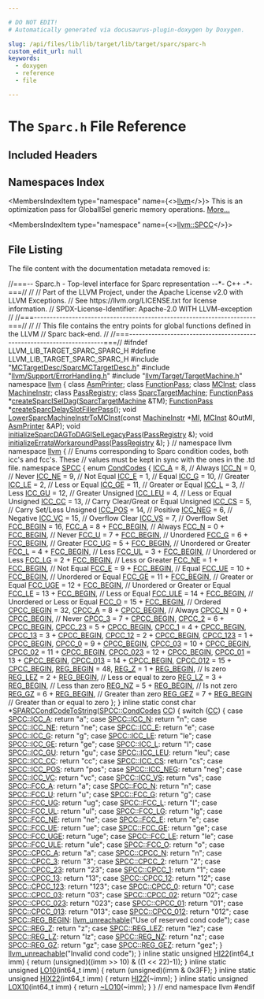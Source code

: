 ```yaml
---

# DO NOT EDIT!
# Automatically generated via docusaurus-plugin-doxygen by Doxygen.

slug: /api/files/lib/lib/target/lib/target/sparc/sparc-h
custom_edit_url: null
keywords:
  - doxygen
  - reference
  - file

---
```





# The `Sparc.h` File Reference

<DoxygenPage pluginConfig={pluginConfig}>



## Included Headers

<IncludesList>
<IncludesListItem
  filePath="MCTargetDesc/SparcMCTargetDesc.h"
  permalink="/docs/api/files/lib/lib/target/lib/target/sparc/lib/target/sparc/mctargetdesc/sparcmctargetdesc-h"
  isLocal="true" />
<IncludesListItem
  filePath="llvm/Support/ErrorHandling.h"
  permalink="/docs/api/files/include/include/llvm/include/llvm/support/errorhandling-h"
  isLocal="true" />
<IncludesListItem
  filePath="llvm/Target/TargetMachine.h"
  permalink="/docs/api/files/include/include/llvm/include/llvm/target/targetmachine-h"
  isLocal="true" />
</IncludesList>

## Namespaces Index

<MembersIndex>

<MembersIndexItem
  type="namespace"
  name={<><a href="/docs/api/namespaces/llvm">llvm</a></>}>
This is an optimization pass for GlobalISel generic memory operations. <a href="/docs/api/namespaces/llvm/#details">More...</a>
</MembersIndexItem>

<MembersIndexItem
  type="namespace"
  name={<><a href="/docs/api/namespaces/llvm/spcc">llvm::SPCC</a></>}>
</MembersIndexItem>

</MembersIndex>


## File Listing

The file content with the documentation metadata removed is:

<ProgramListing>

<Link id="l00001" /><CodeLine lineNumber="1"><Highlight kind="comment">//===-- Sparc.h - Top-level interface for Sparc representation --&#42;- C++ -&#42;-===//</Highlight><Highlight kind="normal"></Highlight></CodeLine>
<Link id="l00002" /><CodeLine lineNumber="2"><Highlight kind="normal"></Highlight><Highlight kind="comment">//</Highlight><Highlight kind="normal"></Highlight></CodeLine>
<Link id="l00003" /><CodeLine lineNumber="3"><Highlight kind="normal"></Highlight><Highlight kind="comment">// Part of the LLVM Project, under the Apache License v2.0 with LLVM Exceptions.</Highlight><Highlight kind="normal"></Highlight></CodeLine>
<Link id="l00004" /><CodeLine lineNumber="4"><Highlight kind="normal"></Highlight><Highlight kind="comment">// See https://llvm.org/LICENSE.txt for license information.</Highlight><Highlight kind="normal"></Highlight></CodeLine>
<Link id="l00005" /><CodeLine lineNumber="5"><Highlight kind="normal"></Highlight><Highlight kind="comment">// SPDX-License-Identifier: Apache-2.0 WITH LLVM-exception</Highlight><Highlight kind="normal"></Highlight></CodeLine>
<Link id="l00006" /><CodeLine lineNumber="6"><Highlight kind="normal"></Highlight><Highlight kind="comment">//</Highlight><Highlight kind="normal"></Highlight></CodeLine>
<Link id="l00007" /><CodeLine lineNumber="7"><Highlight kind="normal"></Highlight><Highlight kind="comment">//===----------------------------------------------------------------------===//</Highlight><Highlight kind="normal"></Highlight></CodeLine>
<Link id="l00008" /><CodeLine lineNumber="8"><Highlight kind="normal"></Highlight><Highlight kind="comment">//</Highlight><Highlight kind="normal"></Highlight></CodeLine>
<Link id="l00009" /><CodeLine lineNumber="9"><Highlight kind="normal"></Highlight><Highlight kind="comment">// This file contains the entry points for global functions defined in the LLVM</Highlight><Highlight kind="normal"></Highlight></CodeLine>
<Link id="l00010" /><CodeLine lineNumber="10"><Highlight kind="normal"></Highlight><Highlight kind="comment">// Sparc back-end.</Highlight><Highlight kind="normal"></Highlight></CodeLine>
<Link id="l00011" /><CodeLine lineNumber="11"><Highlight kind="normal"></Highlight><Highlight kind="comment">//</Highlight><Highlight kind="normal"></Highlight></CodeLine>
<Link id="l00012" /><CodeLine lineNumber="12"><Highlight kind="normal"></Highlight><Highlight kind="comment">//===----------------------------------------------------------------------===//</Highlight><Highlight kind="normal"></Highlight></CodeLine>
<Link id="l00013" /><CodeLine lineNumber="13"><Highlight kind="normal"></Highlight></CodeLine>
<Link id="l00014" /><CodeLine lineNumber="14"><Highlight kind="normal"></Highlight><Highlight kind="preprocessor">#ifndef LLVM&#95;LIB&#95;TARGET&#95;SPARC&#95;SPARC&#95;H</Highlight><Highlight kind="normal"></Highlight></CodeLine>
<Link id="l00015" /><CodeLine lineNumber="15"><Highlight kind="normal"></Highlight><Highlight kind="preprocessor">#define LLVM&#95;LIB&#95;TARGET&#95;SPARC&#95;SPARC&#95;H</Highlight><Highlight kind="normal"></Highlight></CodeLine>
<Link id="l00016" /><CodeLine lineNumber="16"><Highlight kind="normal"></Highlight></CodeLine>
<Link id="l00017" /><CodeLine lineNumber="17"><Highlight kind="normal"></Highlight><Highlight kind="preprocessor">#include &quot;<a href="/docs/api/files/lib/lib/target/lib/target/sparc/lib/target/sparc/mctargetdesc/sparcmctargetdesc-h">MCTargetDesc/SparcMCTargetDesc.h</a>&quot;</Highlight><Highlight kind="normal"></Highlight></CodeLine>
<Link id="l00018" /><CodeLine lineNumber="18"><Highlight kind="normal"></Highlight><Highlight kind="preprocessor">#include &quot;<a href="/docs/api/files/include/include/llvm/include/llvm/support/errorhandling-h">llvm/Support/ErrorHandling.h</a>&quot;</Highlight><Highlight kind="normal"></Highlight></CodeLine>
<Link id="l00019" /><CodeLine lineNumber="19"><Highlight kind="normal"></Highlight><Highlight kind="preprocessor">#include &quot;<a href="/docs/api/files/include/include/llvm/include/llvm/target/targetmachine-h">llvm/Target/TargetMachine.h</a>&quot;</Highlight><Highlight kind="normal"></Highlight></CodeLine>
<Link id="l00020" /><CodeLine lineNumber="20"><Highlight kind="normal"></Highlight></CodeLine>
<Link id="l00021" /><CodeLine lineNumber="21"><Highlight kind="normal"></Highlight><Highlight kind="keyword">namespace </Highlight><Highlight kind="normal"><a href="/docs/api/namespaces/llvm">llvm</a> &#123;</Highlight></CodeLine>
<Link id="l00022" /><CodeLine lineNumber="22"><Highlight kind="normal"></Highlight><Highlight kind="keyword">class </Highlight><Highlight kind="normal"><a href="/docs/api/classes/llvm/asmprinter">AsmPrinter</a>;</Highlight></CodeLine>
<Link id="l00023" /><CodeLine lineNumber="23"><Highlight kind="normal"></Highlight><Highlight kind="keyword">class </Highlight><Highlight kind="normal"><a href="/docs/api/classes/llvm/functionpass">FunctionPass</a>;</Highlight></CodeLine>
<Link id="l00024" /><CodeLine lineNumber="24"><Highlight kind="normal"></Highlight><Highlight kind="keyword">class </Highlight><Highlight kind="normal"><a href="/docs/api/classes/llvm/mcinst">MCInst</a>;</Highlight></CodeLine>
<Link id="l00025" /><CodeLine lineNumber="25"><Highlight kind="normal"></Highlight><Highlight kind="keyword">class </Highlight><Highlight kind="normal"><a href="/docs/api/classes/llvm/machineinstr">MachineInstr</a>;</Highlight></CodeLine>
<Link id="l00026" /><CodeLine lineNumber="26"><Highlight kind="normal"></Highlight><Highlight kind="keyword">class </Highlight><Highlight kind="normal"><a href="/docs/api/classes/llvm/passregistry">PassRegistry</a>;</Highlight></CodeLine>
<Link id="l00027" /><CodeLine lineNumber="27"><Highlight kind="normal"></Highlight><Highlight kind="keyword">class </Highlight><Highlight kind="normal"><a href="/docs/api/classes/llvm/sparctargetmachine">SparcTargetMachine</a>;</Highlight></CodeLine>
<Link id="l00028" /><CodeLine lineNumber="28"><Highlight kind="normal"></Highlight></CodeLine>
<Link id="l00029" /><CodeLine lineNumber="29"><Highlight kind="normal"><a href="/docs/api/classes/llvm/functionpass">FunctionPass</a> &#42;<a href="/docs/api/namespaces/llvm/#aa5307e81182b1d6f30622de0ffb316f4">createSparcISelDag</a>(<a href="/docs/api/classes/llvm/sparctargetmachine">SparcTargetMachine</a> &amp;TM);</Highlight></CodeLine>
<Link id="l00030" /><CodeLine lineNumber="30"><Highlight kind="normal"><a href="/docs/api/classes/llvm/functionpass">FunctionPass</a> &#42;<a href="/docs/api/namespaces/llvm/#aea5b303d5565c7853c3968d5c1b8a455">createSparcDelaySlotFillerPass</a>();</Highlight></CodeLine>
<Link id="l00031" /><CodeLine lineNumber="31"><Highlight kind="normal"></Highlight></CodeLine>
<Link id="l00032" /><CodeLine lineNumber="32"><Highlight kind="normal"></Highlight><Highlight kind="keywordtype">void</Highlight><Highlight kind="normal"> <a href="/docs/api/namespaces/llvm/#aa50085956029a8612301d43b0c2784f1">LowerSparcMachineInstrToMCInst</a>(</Highlight><Highlight kind="keyword">const</Highlight><Highlight kind="normal"> <a href="/docs/api/classes/llvm/machineinstr">MachineInstr</a> &#42;<a href="/docs/api/files/lib/lib/codegen/lib/codegen/globalisel/irtranslator-cpp/#abe44dfdea65b4f7e11e0a608ab708b76">MI</a>, <a href="/docs/api/classes/llvm/mcinst">MCInst</a> &amp;OutMI,</Highlight></CodeLine>
<Link id="l00033" /><CodeLine lineNumber="33"><Highlight kind="normal">                                    <a href="/docs/api/classes/llvm/asmprinter">AsmPrinter</a> &amp;AP);</Highlight></CodeLine>
<Link id="l00034" /><CodeLine lineNumber="34" lineLink="/docs/api/namespaces/llvm/#a6a8a1ed82e0853daaee668523122197f"><Highlight kind="normal"></Highlight><Highlight kind="keywordtype">void</Highlight><Highlight kind="normal"> <a href="/docs/api/namespaces/llvm/#a6a8a1ed82e0853daaee668523122197f">initializeSparcDAGToDAGISelLegacyPass</a>(<a href="/docs/api/classes/llvm/passregistry">PassRegistry</a> &amp;);</Highlight></CodeLine>
<Link id="l00035" /><CodeLine lineNumber="35" lineLink="/docs/api/namespaces/llvm/#a87eb3417d71b848427073d4b11f5d2ed"><Highlight kind="normal"></Highlight><Highlight kind="keywordtype">void</Highlight><Highlight kind="normal"> <a href="/docs/api/namespaces/llvm/#a87eb3417d71b848427073d4b11f5d2ed">initializeErrataWorkaroundPass</a>(<a href="/docs/api/classes/llvm/passregistry">PassRegistry</a> &amp;);</Highlight></CodeLine>
<Link id="l00036" /><CodeLine lineNumber="36"><Highlight kind="normal">&#125; </Highlight><Highlight kind="comment">// namespace llvm</Highlight><Highlight kind="normal"></Highlight></CodeLine>
<Link id="l00037" /><CodeLine lineNumber="37"><Highlight kind="normal"></Highlight></CodeLine>
<Link id="l00038" /><CodeLine lineNumber="38"><Highlight kind="normal"></Highlight><Highlight kind="keyword">namespace </Highlight><Highlight kind="normal"><a href="/docs/api/namespaces/llvm">llvm</a> &#123;</Highlight></CodeLine>
<Link id="l00039" /><CodeLine lineNumber="39"><Highlight kind="normal">  </Highlight><Highlight kind="comment">// Enums corresponding to Sparc condition codes, both icc&#39;s and fcc&#39;s.  These</Highlight><Highlight kind="normal"></Highlight></CodeLine>
<Link id="l00040" /><CodeLine lineNumber="40"><Highlight kind="normal">  </Highlight><Highlight kind="comment">// values must be kept in sync with the ones in the .td file.</Highlight><Highlight kind="normal"></Highlight></CodeLine>
<Link id="l00041" /><CodeLine lineNumber="41" lineLink="/docs/api/namespaces/llvm/spcc"><Highlight kind="normal">  </Highlight><Highlight kind="keyword">namespace </Highlight><Highlight kind="normal"><a href="/docs/api/namespaces/llvm/spcc">SPCC</a> &#123;</Highlight></CodeLine>
<Link id="l00042" /><CodeLine lineNumber="42" lineLink="/docs/api/namespaces/llvm/spcc/#ab817ca090b73e64dc6c2a7dd705edda9"><Highlight kind="normal">  </Highlight><Highlight kind="keyword">enum</Highlight><Highlight kind="normal"> <a href="/docs/api/namespaces/llvm/spcc/#ab817ca090b73e64dc6c2a7dd705edda9">CondCodes</a> &#123;</Highlight></CodeLine>
<Link id="l00043" /><CodeLine lineNumber="43" lineLink="/docs/api/namespaces/llvm/spcc/#ab817ca090b73e64dc6c2a7dd705edda9ac6bf2d66149e547cd449757df4f610de"><Highlight kind="normal">    <a href="/docs/api/namespaces/llvm/spcc/#ab817ca090b73e64dc6c2a7dd705edda9ac6bf2d66149e547cd449757df4f610de">ICC&#95;A</a> = 8,    </Highlight><Highlight kind="comment">// Always</Highlight><Highlight kind="normal"></Highlight></CodeLine>
<Link id="l00044" /><CodeLine lineNumber="44" lineLink="/docs/api/namespaces/llvm/spcc/#ab817ca090b73e64dc6c2a7dd705edda9a22b9903f646ef973374e5d773a097546"><Highlight kind="normal">    <a href="/docs/api/namespaces/llvm/spcc/#ab817ca090b73e64dc6c2a7dd705edda9a22b9903f646ef973374e5d773a097546">ICC&#95;N</a> = 0,    </Highlight><Highlight kind="comment">// Never</Highlight><Highlight kind="normal"></Highlight></CodeLine>
<Link id="l00045" /><CodeLine lineNumber="45" lineLink="/docs/api/namespaces/llvm/spcc/#ab817ca090b73e64dc6c2a7dd705edda9ab9a7855b45288146df6d3ab3e321c43b"><Highlight kind="normal">    <a href="/docs/api/namespaces/llvm/spcc/#ab817ca090b73e64dc6c2a7dd705edda9ab9a7855b45288146df6d3ab3e321c43b">ICC&#95;NE</a> = 9,   </Highlight><Highlight kind="comment">// Not Equal</Highlight><Highlight kind="normal"></Highlight></CodeLine>
<Link id="l00046" /><CodeLine lineNumber="46" lineLink="/docs/api/namespaces/llvm/spcc/#ab817ca090b73e64dc6c2a7dd705edda9ac1dc27bfc24df99cd29246ec54419659"><Highlight kind="normal">    <a href="/docs/api/namespaces/llvm/spcc/#ab817ca090b73e64dc6c2a7dd705edda9ac1dc27bfc24df99cd29246ec54419659">ICC&#95;E</a> = 1,    </Highlight><Highlight kind="comment">// Equal</Highlight><Highlight kind="normal"></Highlight></CodeLine>
<Link id="l00047" /><CodeLine lineNumber="47" lineLink="/docs/api/namespaces/llvm/spcc/#ab817ca090b73e64dc6c2a7dd705edda9a2e9b359e236c3f89d1cd1646419a0438"><Highlight kind="normal">    <a href="/docs/api/namespaces/llvm/spcc/#ab817ca090b73e64dc6c2a7dd705edda9a2e9b359e236c3f89d1cd1646419a0438">ICC&#95;G</a> = 10,   </Highlight><Highlight kind="comment">// Greater</Highlight><Highlight kind="normal"></Highlight></CodeLine>
<Link id="l00048" /><CodeLine lineNumber="48" lineLink="/docs/api/namespaces/llvm/spcc/#ab817ca090b73e64dc6c2a7dd705edda9a639506be5285099011780c4a03c9b371"><Highlight kind="normal">    <a href="/docs/api/namespaces/llvm/spcc/#ab817ca090b73e64dc6c2a7dd705edda9a639506be5285099011780c4a03c9b371">ICC&#95;LE</a> = 2,   </Highlight><Highlight kind="comment">// Less or Equal</Highlight><Highlight kind="normal"></Highlight></CodeLine>
<Link id="l00049" /><CodeLine lineNumber="49" lineLink="/docs/api/namespaces/llvm/spcc/#ab817ca090b73e64dc6c2a7dd705edda9a7b7a8837c5c902680ac8aec565079596"><Highlight kind="normal">    <a href="/docs/api/namespaces/llvm/spcc/#ab817ca090b73e64dc6c2a7dd705edda9a7b7a8837c5c902680ac8aec565079596">ICC&#95;GE</a> = 11,  </Highlight><Highlight kind="comment">// Greater or Equal</Highlight><Highlight kind="normal"></Highlight></CodeLine>
<Link id="l00050" /><CodeLine lineNumber="50" lineLink="/docs/api/namespaces/llvm/spcc/#ab817ca090b73e64dc6c2a7dd705edda9a3f6ef8aede46014a36966dc084d81087"><Highlight kind="normal">    <a href="/docs/api/namespaces/llvm/spcc/#ab817ca090b73e64dc6c2a7dd705edda9a3f6ef8aede46014a36966dc084d81087">ICC&#95;L</a> = 3,    </Highlight><Highlight kind="comment">// Less</Highlight><Highlight kind="normal"></Highlight></CodeLine>
<Link id="l00051" /><CodeLine lineNumber="51" lineLink="/docs/api/namespaces/llvm/spcc/#ab817ca090b73e64dc6c2a7dd705edda9aad6b4c4abc1731149339bdcac755ee87"><Highlight kind="normal">    <a href="/docs/api/namespaces/llvm/spcc/#ab817ca090b73e64dc6c2a7dd705edda9aad6b4c4abc1731149339bdcac755ee87">ICC&#95;GU</a> = 12,  </Highlight><Highlight kind="comment">// Greater Unsigned</Highlight><Highlight kind="normal"></Highlight></CodeLine>
<Link id="l00052" /><CodeLine lineNumber="52" lineLink="/docs/api/namespaces/llvm/spcc/#ab817ca090b73e64dc6c2a7dd705edda9a58fd730a813b831ee05050e63d30405c"><Highlight kind="normal">    <a href="/docs/api/namespaces/llvm/spcc/#ab817ca090b73e64dc6c2a7dd705edda9a58fd730a813b831ee05050e63d30405c">ICC&#95;LEU</a> = 4,  </Highlight><Highlight kind="comment">// Less or Equal Unsigned</Highlight><Highlight kind="normal"></Highlight></CodeLine>
<Link id="l00053" /><CodeLine lineNumber="53" lineLink="/docs/api/namespaces/llvm/spcc/#ab817ca090b73e64dc6c2a7dd705edda9add11869e4071f1b4587c8f1a7f1f6191"><Highlight kind="normal">    <a href="/docs/api/namespaces/llvm/spcc/#ab817ca090b73e64dc6c2a7dd705edda9add11869e4071f1b4587c8f1a7f1f6191">ICC&#95;CC</a> = 13,  </Highlight><Highlight kind="comment">// Carry Clear/Great or Equal Unsigned</Highlight><Highlight kind="normal"></Highlight></CodeLine>
<Link id="l00054" /><CodeLine lineNumber="54" lineLink="/docs/api/namespaces/llvm/spcc/#ab817ca090b73e64dc6c2a7dd705edda9a52da0658a7ccad50715ed99701281c5f"><Highlight kind="normal">    <a href="/docs/api/namespaces/llvm/spcc/#ab817ca090b73e64dc6c2a7dd705edda9a52da0658a7ccad50715ed99701281c5f">ICC&#95;CS</a> = 5,   </Highlight><Highlight kind="comment">// Carry Set/Less Unsigned</Highlight><Highlight kind="normal"></Highlight></CodeLine>
<Link id="l00055" /><CodeLine lineNumber="55" lineLink="/docs/api/namespaces/llvm/spcc/#ab817ca090b73e64dc6c2a7dd705edda9a1c26d5c90286fc0f30cb668a7a644ebc"><Highlight kind="normal">    <a href="/docs/api/namespaces/llvm/spcc/#ab817ca090b73e64dc6c2a7dd705edda9a1c26d5c90286fc0f30cb668a7a644ebc">ICC&#95;POS</a> = 14, </Highlight><Highlight kind="comment">// Positive</Highlight><Highlight kind="normal"></Highlight></CodeLine>
<Link id="l00056" /><CodeLine lineNumber="56" lineLink="/docs/api/namespaces/llvm/spcc/#ab817ca090b73e64dc6c2a7dd705edda9afcf61d074d6039adac588209f5d9d6ad"><Highlight kind="normal">    <a href="/docs/api/namespaces/llvm/spcc/#ab817ca090b73e64dc6c2a7dd705edda9afcf61d074d6039adac588209f5d9d6ad">ICC&#95;NEG</a> = 6,  </Highlight><Highlight kind="comment">// Negative</Highlight><Highlight kind="normal"></Highlight></CodeLine>
<Link id="l00057" /><CodeLine lineNumber="57" lineLink="/docs/api/namespaces/llvm/spcc/#ab817ca090b73e64dc6c2a7dd705edda9adc2b09c7d0c6869a1f05262717986737"><Highlight kind="normal">    <a href="/docs/api/namespaces/llvm/spcc/#ab817ca090b73e64dc6c2a7dd705edda9adc2b09c7d0c6869a1f05262717986737">ICC&#95;VC</a> = 15,  </Highlight><Highlight kind="comment">// Overflow Clear</Highlight><Highlight kind="normal"></Highlight></CodeLine>
<Link id="l00058" /><CodeLine lineNumber="58" lineLink="/docs/api/namespaces/llvm/spcc/#ab817ca090b73e64dc6c2a7dd705edda9a5553287ec99a6227069fca2f37a5b34b"><Highlight kind="normal">    <a href="/docs/api/namespaces/llvm/spcc/#ab817ca090b73e64dc6c2a7dd705edda9a5553287ec99a6227069fca2f37a5b34b">ICC&#95;VS</a> = 7,   </Highlight><Highlight kind="comment">// Overflow Set</Highlight><Highlight kind="normal"></Highlight></CodeLine>
<Link id="l00059" /><CodeLine lineNumber="59"><Highlight kind="normal"></Highlight></CodeLine>
<Link id="l00060" /><CodeLine lineNumber="60" lineLink="/docs/api/namespaces/llvm/spcc/#ab817ca090b73e64dc6c2a7dd705edda9a37d222172024c65d34c63b4b8cb8616a"><Highlight kind="normal">    <a href="/docs/api/namespaces/llvm/spcc/#ab817ca090b73e64dc6c2a7dd705edda9a37d222172024c65d34c63b4b8cb8616a">FCC&#95;BEGIN</a> = 16,</Highlight></CodeLine>
<Link id="l00061" /><CodeLine lineNumber="61" lineLink="/docs/api/namespaces/llvm/spcc/#ab817ca090b73e64dc6c2a7dd705edda9a76a3c4ea83b85ce279ada63a0fe326ed"><Highlight kind="normal">    <a href="/docs/api/namespaces/llvm/spcc/#ab817ca090b73e64dc6c2a7dd705edda9a76a3c4ea83b85ce279ada63a0fe326ed">FCC&#95;A</a> = 8 + <a href="/docs/api/namespaces/llvm/spcc/#ab817ca090b73e64dc6c2a7dd705edda9a37d222172024c65d34c63b4b8cb8616a">FCC&#95;BEGIN</a>,    </Highlight><Highlight kind="comment">// Always</Highlight><Highlight kind="normal"></Highlight></CodeLine>
<Link id="l00062" /><CodeLine lineNumber="62" lineLink="/docs/api/namespaces/llvm/spcc/#ab817ca090b73e64dc6c2a7dd705edda9afbc1ae5578e45f8001bbab0162a6fb19"><Highlight kind="normal">    <a href="/docs/api/namespaces/llvm/spcc/#ab817ca090b73e64dc6c2a7dd705edda9afbc1ae5578e45f8001bbab0162a6fb19">FCC&#95;N</a> = 0 + <a href="/docs/api/namespaces/llvm/spcc/#ab817ca090b73e64dc6c2a7dd705edda9a37d222172024c65d34c63b4b8cb8616a">FCC&#95;BEGIN</a>,    </Highlight><Highlight kind="comment">// Never</Highlight><Highlight kind="normal"></Highlight></CodeLine>
<Link id="l00063" /><CodeLine lineNumber="63" lineLink="/docs/api/namespaces/llvm/spcc/#ab817ca090b73e64dc6c2a7dd705edda9a6820b0c58a07365f1341ca30d64bd218"><Highlight kind="normal">    <a href="/docs/api/namespaces/llvm/spcc/#ab817ca090b73e64dc6c2a7dd705edda9a6820b0c58a07365f1341ca30d64bd218">FCC&#95;U</a> = 7 + <a href="/docs/api/namespaces/llvm/spcc/#ab817ca090b73e64dc6c2a7dd705edda9a37d222172024c65d34c63b4b8cb8616a">FCC&#95;BEGIN</a>,    </Highlight><Highlight kind="comment">// Unordered</Highlight><Highlight kind="normal"></Highlight></CodeLine>
<Link id="l00064" /><CodeLine lineNumber="64" lineLink="/docs/api/namespaces/llvm/spcc/#ab817ca090b73e64dc6c2a7dd705edda9aed8356273fdf3a0487c872cb3d085542"><Highlight kind="normal">    <a href="/docs/api/namespaces/llvm/spcc/#ab817ca090b73e64dc6c2a7dd705edda9aed8356273fdf3a0487c872cb3d085542">FCC&#95;G</a> = 6 + <a href="/docs/api/namespaces/llvm/spcc/#ab817ca090b73e64dc6c2a7dd705edda9a37d222172024c65d34c63b4b8cb8616a">FCC&#95;BEGIN</a>,    </Highlight><Highlight kind="comment">// Greater</Highlight><Highlight kind="normal"></Highlight></CodeLine>
<Link id="l00065" /><CodeLine lineNumber="65" lineLink="/docs/api/namespaces/llvm/spcc/#ab817ca090b73e64dc6c2a7dd705edda9a2106f4522bd06f6daad2a8e8769a6270"><Highlight kind="normal">    <a href="/docs/api/namespaces/llvm/spcc/#ab817ca090b73e64dc6c2a7dd705edda9a2106f4522bd06f6daad2a8e8769a6270">FCC&#95;UG</a> = 5 + <a href="/docs/api/namespaces/llvm/spcc/#ab817ca090b73e64dc6c2a7dd705edda9a37d222172024c65d34c63b4b8cb8616a">FCC&#95;BEGIN</a>,   </Highlight><Highlight kind="comment">// Unordered or Greater</Highlight><Highlight kind="normal"></Highlight></CodeLine>
<Link id="l00066" /><CodeLine lineNumber="66" lineLink="/docs/api/namespaces/llvm/spcc/#ab817ca090b73e64dc6c2a7dd705edda9a965bae47c4fccd3973ecbf040869ff7f"><Highlight kind="normal">    <a href="/docs/api/namespaces/llvm/spcc/#ab817ca090b73e64dc6c2a7dd705edda9a965bae47c4fccd3973ecbf040869ff7f">FCC&#95;L</a> = 4 + <a href="/docs/api/namespaces/llvm/spcc/#ab817ca090b73e64dc6c2a7dd705edda9a37d222172024c65d34c63b4b8cb8616a">FCC&#95;BEGIN</a>,    </Highlight><Highlight kind="comment">// Less</Highlight><Highlight kind="normal"></Highlight></CodeLine>
<Link id="l00067" /><CodeLine lineNumber="67" lineLink="/docs/api/namespaces/llvm/spcc/#ab817ca090b73e64dc6c2a7dd705edda9afbb30e35da42c9cac83731fe3709387b"><Highlight kind="normal">    <a href="/docs/api/namespaces/llvm/spcc/#ab817ca090b73e64dc6c2a7dd705edda9afbb30e35da42c9cac83731fe3709387b">FCC&#95;UL</a> = 3 + <a href="/docs/api/namespaces/llvm/spcc/#ab817ca090b73e64dc6c2a7dd705edda9a37d222172024c65d34c63b4b8cb8616a">FCC&#95;BEGIN</a>,   </Highlight><Highlight kind="comment">// Unordered or Less</Highlight><Highlight kind="normal"></Highlight></CodeLine>
<Link id="l00068" /><CodeLine lineNumber="68" lineLink="/docs/api/namespaces/llvm/spcc/#ab817ca090b73e64dc6c2a7dd705edda9a53356323fdd97606927cec5c20cd6215"><Highlight kind="normal">    <a href="/docs/api/namespaces/llvm/spcc/#ab817ca090b73e64dc6c2a7dd705edda9a53356323fdd97606927cec5c20cd6215">FCC&#95;LG</a> = 2 + <a href="/docs/api/namespaces/llvm/spcc/#ab817ca090b73e64dc6c2a7dd705edda9a37d222172024c65d34c63b4b8cb8616a">FCC&#95;BEGIN</a>,   </Highlight><Highlight kind="comment">// Less or Greater</Highlight><Highlight kind="normal"></Highlight></CodeLine>
<Link id="l00069" /><CodeLine lineNumber="69" lineLink="/docs/api/namespaces/llvm/spcc/#ab817ca090b73e64dc6c2a7dd705edda9a488d679dc60c1f44701c9f0af8aa5d2c"><Highlight kind="normal">    <a href="/docs/api/namespaces/llvm/spcc/#ab817ca090b73e64dc6c2a7dd705edda9a488d679dc60c1f44701c9f0af8aa5d2c">FCC&#95;NE</a> = 1 + <a href="/docs/api/namespaces/llvm/spcc/#ab817ca090b73e64dc6c2a7dd705edda9a37d222172024c65d34c63b4b8cb8616a">FCC&#95;BEGIN</a>,   </Highlight><Highlight kind="comment">// Not Equal</Highlight><Highlight kind="normal"></Highlight></CodeLine>
<Link id="l00070" /><CodeLine lineNumber="70" lineLink="/docs/api/namespaces/llvm/spcc/#ab817ca090b73e64dc6c2a7dd705edda9a80f16f53e18c59ae3681b303cda7a308"><Highlight kind="normal">    <a href="/docs/api/namespaces/llvm/spcc/#ab817ca090b73e64dc6c2a7dd705edda9a80f16f53e18c59ae3681b303cda7a308">FCC&#95;E</a> = 9 + <a href="/docs/api/namespaces/llvm/spcc/#ab817ca090b73e64dc6c2a7dd705edda9a37d222172024c65d34c63b4b8cb8616a">FCC&#95;BEGIN</a>,    </Highlight><Highlight kind="comment">// Equal</Highlight><Highlight kind="normal"></Highlight></CodeLine>
<Link id="l00071" /><CodeLine lineNumber="71" lineLink="/docs/api/namespaces/llvm/spcc/#ab817ca090b73e64dc6c2a7dd705edda9abaea969a35799493146fdd78c36dfa4c"><Highlight kind="normal">    <a href="/docs/api/namespaces/llvm/spcc/#ab817ca090b73e64dc6c2a7dd705edda9abaea969a35799493146fdd78c36dfa4c">FCC&#95;UE</a> = 10 + <a href="/docs/api/namespaces/llvm/spcc/#ab817ca090b73e64dc6c2a7dd705edda9a37d222172024c65d34c63b4b8cb8616a">FCC&#95;BEGIN</a>,  </Highlight><Highlight kind="comment">// Unordered or Equal</Highlight><Highlight kind="normal"></Highlight></CodeLine>
<Link id="l00072" /><CodeLine lineNumber="72" lineLink="/docs/api/namespaces/llvm/spcc/#ab817ca090b73e64dc6c2a7dd705edda9ac202b4c5d9c55d73489b315c7e393836"><Highlight kind="normal">    <a href="/docs/api/namespaces/llvm/spcc/#ab817ca090b73e64dc6c2a7dd705edda9ac202b4c5d9c55d73489b315c7e393836">FCC&#95;GE</a> = 11 + <a href="/docs/api/namespaces/llvm/spcc/#ab817ca090b73e64dc6c2a7dd705edda9a37d222172024c65d34c63b4b8cb8616a">FCC&#95;BEGIN</a>,  </Highlight><Highlight kind="comment">// Greater or Equal</Highlight><Highlight kind="normal"></Highlight></CodeLine>
<Link id="l00073" /><CodeLine lineNumber="73" lineLink="/docs/api/namespaces/llvm/spcc/#ab817ca090b73e64dc6c2a7dd705edda9ad38b12aa07c4354222b6b9422bbb90d6"><Highlight kind="normal">    <a href="/docs/api/namespaces/llvm/spcc/#ab817ca090b73e64dc6c2a7dd705edda9ad38b12aa07c4354222b6b9422bbb90d6">FCC&#95;UGE</a> = 12 + <a href="/docs/api/namespaces/llvm/spcc/#ab817ca090b73e64dc6c2a7dd705edda9a37d222172024c65d34c63b4b8cb8616a">FCC&#95;BEGIN</a>, </Highlight><Highlight kind="comment">// Unordered or Greater or Equal</Highlight><Highlight kind="normal"></Highlight></CodeLine>
<Link id="l00074" /><CodeLine lineNumber="74" lineLink="/docs/api/namespaces/llvm/spcc/#ab817ca090b73e64dc6c2a7dd705edda9a607f8b24c191bb766a34c2eb1bfb63c4"><Highlight kind="normal">    <a href="/docs/api/namespaces/llvm/spcc/#ab817ca090b73e64dc6c2a7dd705edda9a607f8b24c191bb766a34c2eb1bfb63c4">FCC&#95;LE</a> = 13 + <a href="/docs/api/namespaces/llvm/spcc/#ab817ca090b73e64dc6c2a7dd705edda9a37d222172024c65d34c63b4b8cb8616a">FCC&#95;BEGIN</a>,  </Highlight><Highlight kind="comment">// Less or Equal</Highlight><Highlight kind="normal"></Highlight></CodeLine>
<Link id="l00075" /><CodeLine lineNumber="75" lineLink="/docs/api/namespaces/llvm/spcc/#ab817ca090b73e64dc6c2a7dd705edda9a0823c4f36acc84808ba44f1f92fe58f2"><Highlight kind="normal">    <a href="/docs/api/namespaces/llvm/spcc/#ab817ca090b73e64dc6c2a7dd705edda9a0823c4f36acc84808ba44f1f92fe58f2">FCC&#95;ULE</a> = 14 + <a href="/docs/api/namespaces/llvm/spcc/#ab817ca090b73e64dc6c2a7dd705edda9a37d222172024c65d34c63b4b8cb8616a">FCC&#95;BEGIN</a>, </Highlight><Highlight kind="comment">// Unordered or Less or Equal</Highlight><Highlight kind="normal"></Highlight></CodeLine>
<Link id="l00076" /><CodeLine lineNumber="76" lineLink="/docs/api/namespaces/llvm/spcc/#ab817ca090b73e64dc6c2a7dd705edda9ab6d11f42acc70a53b6bf5d36feb0f6e8"><Highlight kind="normal">    <a href="/docs/api/namespaces/llvm/spcc/#ab817ca090b73e64dc6c2a7dd705edda9ab6d11f42acc70a53b6bf5d36feb0f6e8">FCC&#95;O</a> = 15 + <a href="/docs/api/namespaces/llvm/spcc/#ab817ca090b73e64dc6c2a7dd705edda9a37d222172024c65d34c63b4b8cb8616a">FCC&#95;BEGIN</a>,   </Highlight><Highlight kind="comment">// Ordered</Highlight><Highlight kind="normal"></Highlight></CodeLine>
<Link id="l00077" /><CodeLine lineNumber="77"><Highlight kind="normal"></Highlight></CodeLine>
<Link id="l00078" /><CodeLine lineNumber="78" lineLink="/docs/api/namespaces/llvm/spcc/#ab817ca090b73e64dc6c2a7dd705edda9a5b46431330a66e55bcff6ffecdb8e900"><Highlight kind="normal">    <a href="/docs/api/namespaces/llvm/spcc/#ab817ca090b73e64dc6c2a7dd705edda9a5b46431330a66e55bcff6ffecdb8e900">CPCC&#95;BEGIN</a> = 32,</Highlight></CodeLine>
<Link id="l00079" /><CodeLine lineNumber="79" lineLink="/docs/api/namespaces/llvm/spcc/#ab817ca090b73e64dc6c2a7dd705edda9a5b7c965f084c605f82332728ea6fd695"><Highlight kind="normal">    <a href="/docs/api/namespaces/llvm/spcc/#ab817ca090b73e64dc6c2a7dd705edda9a5b7c965f084c605f82332728ea6fd695">CPCC&#95;A</a> = 8 + <a href="/docs/api/namespaces/llvm/spcc/#ab817ca090b73e64dc6c2a7dd705edda9a5b46431330a66e55bcff6ffecdb8e900">CPCC&#95;BEGIN</a>, </Highlight><Highlight kind="comment">// Always</Highlight><Highlight kind="normal"></Highlight></CodeLine>
<Link id="l00080" /><CodeLine lineNumber="80" lineLink="/docs/api/namespaces/llvm/spcc/#ab817ca090b73e64dc6c2a7dd705edda9aed2a50a37010f4423ac39e3c9d70e0e9"><Highlight kind="normal">    <a href="/docs/api/namespaces/llvm/spcc/#ab817ca090b73e64dc6c2a7dd705edda9aed2a50a37010f4423ac39e3c9d70e0e9">CPCC&#95;N</a> = 0 + <a href="/docs/api/namespaces/llvm/spcc/#ab817ca090b73e64dc6c2a7dd705edda9a5b46431330a66e55bcff6ffecdb8e900">CPCC&#95;BEGIN</a>, </Highlight><Highlight kind="comment">// Never</Highlight><Highlight kind="normal"></Highlight></CodeLine>
<Link id="l00081" /><CodeLine lineNumber="81" lineLink="/docs/api/namespaces/llvm/spcc/#ab817ca090b73e64dc6c2a7dd705edda9ace7f6169293b587e4b19bfbddd78afe1"><Highlight kind="normal">    <a href="/docs/api/namespaces/llvm/spcc/#ab817ca090b73e64dc6c2a7dd705edda9ace7f6169293b587e4b19bfbddd78afe1">CPCC&#95;3</a> = 7 + <a href="/docs/api/namespaces/llvm/spcc/#ab817ca090b73e64dc6c2a7dd705edda9a5b46431330a66e55bcff6ffecdb8e900">CPCC&#95;BEGIN</a>,</Highlight></CodeLine>
<Link id="l00082" /><CodeLine lineNumber="82" lineLink="/docs/api/namespaces/llvm/spcc/#ab817ca090b73e64dc6c2a7dd705edda9a6c94e6e6f8a02c568f4e366929e71610"><Highlight kind="normal">    <a href="/docs/api/namespaces/llvm/spcc/#ab817ca090b73e64dc6c2a7dd705edda9a6c94e6e6f8a02c568f4e366929e71610">CPCC&#95;2</a> = 6 + <a href="/docs/api/namespaces/llvm/spcc/#ab817ca090b73e64dc6c2a7dd705edda9a5b46431330a66e55bcff6ffecdb8e900">CPCC&#95;BEGIN</a>,</Highlight></CodeLine>
<Link id="l00083" /><CodeLine lineNumber="83" lineLink="/docs/api/namespaces/llvm/spcc/#ab817ca090b73e64dc6c2a7dd705edda9a34865013450a9f70333f80e8026ff0c5"><Highlight kind="normal">    <a href="/docs/api/namespaces/llvm/spcc/#ab817ca090b73e64dc6c2a7dd705edda9a34865013450a9f70333f80e8026ff0c5">CPCC&#95;23</a> = 5 + <a href="/docs/api/namespaces/llvm/spcc/#ab817ca090b73e64dc6c2a7dd705edda9a5b46431330a66e55bcff6ffecdb8e900">CPCC&#95;BEGIN</a>,</Highlight></CodeLine>
<Link id="l00084" /><CodeLine lineNumber="84" lineLink="/docs/api/namespaces/llvm/spcc/#ab817ca090b73e64dc6c2a7dd705edda9a5775a8b0a45b23552f61cc8230aa2a94"><Highlight kind="normal">    <a href="/docs/api/namespaces/llvm/spcc/#ab817ca090b73e64dc6c2a7dd705edda9a5775a8b0a45b23552f61cc8230aa2a94">CPCC&#95;1</a> = 4 + <a href="/docs/api/namespaces/llvm/spcc/#ab817ca090b73e64dc6c2a7dd705edda9a5b46431330a66e55bcff6ffecdb8e900">CPCC&#95;BEGIN</a>,</Highlight></CodeLine>
<Link id="l00085" /><CodeLine lineNumber="85" lineLink="/docs/api/namespaces/llvm/spcc/#ab817ca090b73e64dc6c2a7dd705edda9a78723f1fc56f0d30c56896fd36c67608"><Highlight kind="normal">    <a href="/docs/api/namespaces/llvm/spcc/#ab817ca090b73e64dc6c2a7dd705edda9a78723f1fc56f0d30c56896fd36c67608">CPCC&#95;13</a> = 3 + <a href="/docs/api/namespaces/llvm/spcc/#ab817ca090b73e64dc6c2a7dd705edda9a5b46431330a66e55bcff6ffecdb8e900">CPCC&#95;BEGIN</a>,</Highlight></CodeLine>
<Link id="l00086" /><CodeLine lineNumber="86" lineLink="/docs/api/namespaces/llvm/spcc/#ab817ca090b73e64dc6c2a7dd705edda9a4998088f96b6dd907e3978f310514eec"><Highlight kind="normal">    <a href="/docs/api/namespaces/llvm/spcc/#ab817ca090b73e64dc6c2a7dd705edda9a4998088f96b6dd907e3978f310514eec">CPCC&#95;12</a> = 2 + <a href="/docs/api/namespaces/llvm/spcc/#ab817ca090b73e64dc6c2a7dd705edda9a5b46431330a66e55bcff6ffecdb8e900">CPCC&#95;BEGIN</a>,</Highlight></CodeLine>
<Link id="l00087" /><CodeLine lineNumber="87" lineLink="/docs/api/namespaces/llvm/spcc/#ab817ca090b73e64dc6c2a7dd705edda9a2e4791706cc46a23012847a51144b29f"><Highlight kind="normal">    <a href="/docs/api/namespaces/llvm/spcc/#ab817ca090b73e64dc6c2a7dd705edda9a2e4791706cc46a23012847a51144b29f">CPCC&#95;123</a> = 1 + <a href="/docs/api/namespaces/llvm/spcc/#ab817ca090b73e64dc6c2a7dd705edda9a5b46431330a66e55bcff6ffecdb8e900">CPCC&#95;BEGIN</a>,</Highlight></CodeLine>
<Link id="l00088" /><CodeLine lineNumber="88" lineLink="/docs/api/namespaces/llvm/spcc/#ab817ca090b73e64dc6c2a7dd705edda9a5e790cf356e7b5e064dd6ed341777ca1"><Highlight kind="normal">    <a href="/docs/api/namespaces/llvm/spcc/#ab817ca090b73e64dc6c2a7dd705edda9a5e790cf356e7b5e064dd6ed341777ca1">CPCC&#95;0</a> = 9 + <a href="/docs/api/namespaces/llvm/spcc/#ab817ca090b73e64dc6c2a7dd705edda9a5b46431330a66e55bcff6ffecdb8e900">CPCC&#95;BEGIN</a>,</Highlight></CodeLine>
<Link id="l00089" /><CodeLine lineNumber="89" lineLink="/docs/api/namespaces/llvm/spcc/#ab817ca090b73e64dc6c2a7dd705edda9a03f335ab66f5ad6aff578dcc03db5a7e"><Highlight kind="normal">    <a href="/docs/api/namespaces/llvm/spcc/#ab817ca090b73e64dc6c2a7dd705edda9a03f335ab66f5ad6aff578dcc03db5a7e">CPCC&#95;03</a> = 10 + <a href="/docs/api/namespaces/llvm/spcc/#ab817ca090b73e64dc6c2a7dd705edda9a5b46431330a66e55bcff6ffecdb8e900">CPCC&#95;BEGIN</a>,</Highlight></CodeLine>
<Link id="l00090" /><CodeLine lineNumber="90" lineLink="/docs/api/namespaces/llvm/spcc/#ab817ca090b73e64dc6c2a7dd705edda9a86499919519df7b1c225f553d0ad8be7"><Highlight kind="normal">    <a href="/docs/api/namespaces/llvm/spcc/#ab817ca090b73e64dc6c2a7dd705edda9a86499919519df7b1c225f553d0ad8be7">CPCC&#95;02</a> = 11 + <a href="/docs/api/namespaces/llvm/spcc/#ab817ca090b73e64dc6c2a7dd705edda9a5b46431330a66e55bcff6ffecdb8e900">CPCC&#95;BEGIN</a>,</Highlight></CodeLine>
<Link id="l00091" /><CodeLine lineNumber="91" lineLink="/docs/api/namespaces/llvm/spcc/#ab817ca090b73e64dc6c2a7dd705edda9a786c9a95f3a7dfb962b7d9dab20bade3"><Highlight kind="normal">    <a href="/docs/api/namespaces/llvm/spcc/#ab817ca090b73e64dc6c2a7dd705edda9a786c9a95f3a7dfb962b7d9dab20bade3">CPCC&#95;023</a> = 12 + <a href="/docs/api/namespaces/llvm/spcc/#ab817ca090b73e64dc6c2a7dd705edda9a5b46431330a66e55bcff6ffecdb8e900">CPCC&#95;BEGIN</a>,</Highlight></CodeLine>
<Link id="l00092" /><CodeLine lineNumber="92" lineLink="/docs/api/namespaces/llvm/spcc/#ab817ca090b73e64dc6c2a7dd705edda9a49266215e6fa6d513faca31d468e550e"><Highlight kind="normal">    <a href="/docs/api/namespaces/llvm/spcc/#ab817ca090b73e64dc6c2a7dd705edda9a49266215e6fa6d513faca31d468e550e">CPCC&#95;01</a> = 13 + <a href="/docs/api/namespaces/llvm/spcc/#ab817ca090b73e64dc6c2a7dd705edda9a5b46431330a66e55bcff6ffecdb8e900">CPCC&#95;BEGIN</a>,</Highlight></CodeLine>
<Link id="l00093" /><CodeLine lineNumber="93" lineLink="/docs/api/namespaces/llvm/spcc/#ab817ca090b73e64dc6c2a7dd705edda9a063209963122462fea6e9e782164a75a"><Highlight kind="normal">    <a href="/docs/api/namespaces/llvm/spcc/#ab817ca090b73e64dc6c2a7dd705edda9a063209963122462fea6e9e782164a75a">CPCC&#95;013</a> = 14 + <a href="/docs/api/namespaces/llvm/spcc/#ab817ca090b73e64dc6c2a7dd705edda9a5b46431330a66e55bcff6ffecdb8e900">CPCC&#95;BEGIN</a>,</Highlight></CodeLine>
<Link id="l00094" /><CodeLine lineNumber="94" lineLink="/docs/api/namespaces/llvm/spcc/#ab817ca090b73e64dc6c2a7dd705edda9a63050d6ee6bb9f16b534a27b86aed7bd"><Highlight kind="normal">    <a href="/docs/api/namespaces/llvm/spcc/#ab817ca090b73e64dc6c2a7dd705edda9a63050d6ee6bb9f16b534a27b86aed7bd">CPCC&#95;012</a> = 15 + <a href="/docs/api/namespaces/llvm/spcc/#ab817ca090b73e64dc6c2a7dd705edda9a5b46431330a66e55bcff6ffecdb8e900">CPCC&#95;BEGIN</a>,</Highlight></CodeLine>
<Link id="l00095" /><CodeLine lineNumber="95"><Highlight kind="normal"></Highlight></CodeLine>
<Link id="l00096" /><CodeLine lineNumber="96" lineLink="/docs/api/namespaces/llvm/spcc/#ab817ca090b73e64dc6c2a7dd705edda9a414e31a34535038b592022a494daeb6e"><Highlight kind="normal">    <a href="/docs/api/namespaces/llvm/spcc/#ab817ca090b73e64dc6c2a7dd705edda9a414e31a34535038b592022a494daeb6e">REG&#95;BEGIN</a> = 48,</Highlight></CodeLine>
<Link id="l00097" /><CodeLine lineNumber="97" lineLink="/docs/api/namespaces/llvm/spcc/#ab817ca090b73e64dc6c2a7dd705edda9ada70f03e921ff7893ac2ae0c4aa62fd3"><Highlight kind="normal">    <a href="/docs/api/namespaces/llvm/spcc/#ab817ca090b73e64dc6c2a7dd705edda9ada70f03e921ff7893ac2ae0c4aa62fd3">REG&#95;Z</a> = 1 + <a href="/docs/api/namespaces/llvm/spcc/#ab817ca090b73e64dc6c2a7dd705edda9a414e31a34535038b592022a494daeb6e">REG&#95;BEGIN</a>,   </Highlight><Highlight kind="comment">// Is zero</Highlight><Highlight kind="normal"></Highlight></CodeLine>
<Link id="l00098" /><CodeLine lineNumber="98" lineLink="/docs/api/namespaces/llvm/spcc/#ab817ca090b73e64dc6c2a7dd705edda9a3150ec423606b8a9d19bc6ecd5bdb396"><Highlight kind="normal">    <a href="/docs/api/namespaces/llvm/spcc/#ab817ca090b73e64dc6c2a7dd705edda9a3150ec423606b8a9d19bc6ecd5bdb396">REG&#95;LEZ</a> = 2 + <a href="/docs/api/namespaces/llvm/spcc/#ab817ca090b73e64dc6c2a7dd705edda9a414e31a34535038b592022a494daeb6e">REG&#95;BEGIN</a>, </Highlight><Highlight kind="comment">// Less or equal to zero</Highlight><Highlight kind="normal"></Highlight></CodeLine>
<Link id="l00099" /><CodeLine lineNumber="99" lineLink="/docs/api/namespaces/llvm/spcc/#ab817ca090b73e64dc6c2a7dd705edda9a8fb5d5567021136f9b9822819896ce07"><Highlight kind="normal">    <a href="/docs/api/namespaces/llvm/spcc/#ab817ca090b73e64dc6c2a7dd705edda9a8fb5d5567021136f9b9822819896ce07">REG&#95;LZ</a> = 3 + <a href="/docs/api/namespaces/llvm/spcc/#ab817ca090b73e64dc6c2a7dd705edda9a414e31a34535038b592022a494daeb6e">REG&#95;BEGIN</a>,  </Highlight><Highlight kind="comment">// Less than zero</Highlight><Highlight kind="normal"></Highlight></CodeLine>
<Link id="l00100" /><CodeLine lineNumber="100" lineLink="/docs/api/namespaces/llvm/spcc/#ab817ca090b73e64dc6c2a7dd705edda9abd1ee1cd883798adea0e15fd9d4805b0"><Highlight kind="normal">    <a href="/docs/api/namespaces/llvm/spcc/#ab817ca090b73e64dc6c2a7dd705edda9abd1ee1cd883798adea0e15fd9d4805b0">REG&#95;NZ</a> = 5 + <a href="/docs/api/namespaces/llvm/spcc/#ab817ca090b73e64dc6c2a7dd705edda9a414e31a34535038b592022a494daeb6e">REG&#95;BEGIN</a>,  </Highlight><Highlight kind="comment">// Is not zero</Highlight><Highlight kind="normal"></Highlight></CodeLine>
<Link id="l00101" /><CodeLine lineNumber="101" lineLink="/docs/api/namespaces/llvm/spcc/#ab817ca090b73e64dc6c2a7dd705edda9a3e94d4488061aab685d2595ed12acfba"><Highlight kind="normal">    <a href="/docs/api/namespaces/llvm/spcc/#ab817ca090b73e64dc6c2a7dd705edda9a3e94d4488061aab685d2595ed12acfba">REG&#95;GZ</a> = 6 + <a href="/docs/api/namespaces/llvm/spcc/#ab817ca090b73e64dc6c2a7dd705edda9a414e31a34535038b592022a494daeb6e">REG&#95;BEGIN</a>,  </Highlight><Highlight kind="comment">// Greater than zero</Highlight><Highlight kind="normal"></Highlight></CodeLine>
<Link id="l00102" /><CodeLine lineNumber="102" lineLink="/docs/api/namespaces/llvm/spcc/#ab817ca090b73e64dc6c2a7dd705edda9aea327767fe2941e4f37bfb726356b912"><Highlight kind="normal">    <a href="/docs/api/namespaces/llvm/spcc/#ab817ca090b73e64dc6c2a7dd705edda9aea327767fe2941e4f37bfb726356b912">REG&#95;GEZ</a> = 7 + <a href="/docs/api/namespaces/llvm/spcc/#ab817ca090b73e64dc6c2a7dd705edda9a414e31a34535038b592022a494daeb6e">REG&#95;BEGIN</a>  </Highlight><Highlight kind="comment">// Greater than or equal to zero</Highlight><Highlight kind="normal"></Highlight></CodeLine>
<Link id="l00103" /><CodeLine lineNumber="103"><Highlight kind="normal">  &#125;;</Highlight></CodeLine>
<Link id="l00104" /><CodeLine lineNumber="104"><Highlight kind="normal">  &#125;</Highlight></CodeLine>
<Link id="l00105" /><CodeLine lineNumber="105"><Highlight kind="normal"></Highlight></CodeLine>
<Link id="l00106" /><CodeLine lineNumber="106" lineLink="/docs/api/namespaces/llvm/#a1b8edb2873a887d8e2d5bd518a12f1aa"><Highlight kind="normal">  </Highlight><Highlight kind="keyword">inline</Highlight><Highlight kind="normal"> </Highlight><Highlight kind="keyword">static</Highlight><Highlight kind="normal"> </Highlight><Highlight kind="keyword">const</Highlight><Highlight kind="normal"> </Highlight><Highlight kind="keywordtype">char</Highlight><Highlight kind="normal"> &#42;<a href="/docs/api/namespaces/llvm/#a1b8edb2873a887d8e2d5bd518a12f1aa">SPARCCondCodeToString</a>(<a href="/docs/api/namespaces/llvm/spcc/#ab817ca090b73e64dc6c2a7dd705edda9">SPCC::CondCodes</a> <a href="/docs/api/files/lib/lib/target/lib/target/riscv/riscvredundantcopyelimination-cpp/#a77c69067ae8279bc00ab8757731e90d7">CC</a>) &#123;</Highlight></CodeLine>
<Link id="l00107" /><CodeLine lineNumber="107"><Highlight kind="normal">    </Highlight><Highlight kind="keywordflow">switch</Highlight><Highlight kind="normal"> (<a href="/docs/api/files/lib/lib/target/lib/target/riscv/riscvredundantcopyelimination-cpp/#a77c69067ae8279bc00ab8757731e90d7">CC</a>) &#123;</Highlight></CodeLine>
<Link id="l00108" /><CodeLine lineNumber="108"><Highlight kind="normal">    </Highlight><Highlight kind="keywordflow">case</Highlight><Highlight kind="normal"> <a href="/docs/api/namespaces/llvm/spcc/#ab817ca090b73e64dc6c2a7dd705edda9ac6bf2d66149e547cd449757df4f610de">SPCC::ICC&#95;A</a>:   </Highlight><Highlight kind="keywordflow">return</Highlight><Highlight kind="normal"> </Highlight><Highlight kind="stringliteral">&quot;a&quot;</Highlight><Highlight kind="normal">;</Highlight></CodeLine>
<Link id="l00109" /><CodeLine lineNumber="109"><Highlight kind="normal">    </Highlight><Highlight kind="keywordflow">case</Highlight><Highlight kind="normal"> <a href="/docs/api/namespaces/llvm/spcc/#ab817ca090b73e64dc6c2a7dd705edda9a22b9903f646ef973374e5d773a097546">SPCC::ICC&#95;N</a>:   </Highlight><Highlight kind="keywordflow">return</Highlight><Highlight kind="normal"> </Highlight><Highlight kind="stringliteral">&quot;n&quot;</Highlight><Highlight kind="normal">;</Highlight></CodeLine>
<Link id="l00110" /><CodeLine lineNumber="110"><Highlight kind="normal">    </Highlight><Highlight kind="keywordflow">case</Highlight><Highlight kind="normal"> <a href="/docs/api/namespaces/llvm/spcc/#ab817ca090b73e64dc6c2a7dd705edda9ab9a7855b45288146df6d3ab3e321c43b">SPCC::ICC&#95;NE</a>:  </Highlight><Highlight kind="keywordflow">return</Highlight><Highlight kind="normal"> </Highlight><Highlight kind="stringliteral">&quot;ne&quot;</Highlight><Highlight kind="normal">;</Highlight></CodeLine>
<Link id="l00111" /><CodeLine lineNumber="111"><Highlight kind="normal">    </Highlight><Highlight kind="keywordflow">case</Highlight><Highlight kind="normal"> <a href="/docs/api/namespaces/llvm/spcc/#ab817ca090b73e64dc6c2a7dd705edda9ac1dc27bfc24df99cd29246ec54419659">SPCC::ICC&#95;E</a>:   </Highlight><Highlight kind="keywordflow">return</Highlight><Highlight kind="normal"> </Highlight><Highlight kind="stringliteral">&quot;e&quot;</Highlight><Highlight kind="normal">;</Highlight></CodeLine>
<Link id="l00112" /><CodeLine lineNumber="112"><Highlight kind="normal">    </Highlight><Highlight kind="keywordflow">case</Highlight><Highlight kind="normal"> <a href="/docs/api/namespaces/llvm/spcc/#ab817ca090b73e64dc6c2a7dd705edda9a2e9b359e236c3f89d1cd1646419a0438">SPCC::ICC&#95;G</a>:   </Highlight><Highlight kind="keywordflow">return</Highlight><Highlight kind="normal"> </Highlight><Highlight kind="stringliteral">&quot;g&quot;</Highlight><Highlight kind="normal">;</Highlight></CodeLine>
<Link id="l00113" /><CodeLine lineNumber="113"><Highlight kind="normal">    </Highlight><Highlight kind="keywordflow">case</Highlight><Highlight kind="normal"> <a href="/docs/api/namespaces/llvm/spcc/#ab817ca090b73e64dc6c2a7dd705edda9a639506be5285099011780c4a03c9b371">SPCC::ICC&#95;LE</a>:  </Highlight><Highlight kind="keywordflow">return</Highlight><Highlight kind="normal"> </Highlight><Highlight kind="stringliteral">&quot;le&quot;</Highlight><Highlight kind="normal">;</Highlight></CodeLine>
<Link id="l00114" /><CodeLine lineNumber="114"><Highlight kind="normal">    </Highlight><Highlight kind="keywordflow">case</Highlight><Highlight kind="normal"> <a href="/docs/api/namespaces/llvm/spcc/#ab817ca090b73e64dc6c2a7dd705edda9a7b7a8837c5c902680ac8aec565079596">SPCC::ICC&#95;GE</a>:  </Highlight><Highlight kind="keywordflow">return</Highlight><Highlight kind="normal"> </Highlight><Highlight kind="stringliteral">&quot;ge&quot;</Highlight><Highlight kind="normal">;</Highlight></CodeLine>
<Link id="l00115" /><CodeLine lineNumber="115"><Highlight kind="normal">    </Highlight><Highlight kind="keywordflow">case</Highlight><Highlight kind="normal"> <a href="/docs/api/namespaces/llvm/spcc/#ab817ca090b73e64dc6c2a7dd705edda9a3f6ef8aede46014a36966dc084d81087">SPCC::ICC&#95;L</a>:   </Highlight><Highlight kind="keywordflow">return</Highlight><Highlight kind="normal"> </Highlight><Highlight kind="stringliteral">&quot;l&quot;</Highlight><Highlight kind="normal">;</Highlight></CodeLine>
<Link id="l00116" /><CodeLine lineNumber="116"><Highlight kind="normal">    </Highlight><Highlight kind="keywordflow">case</Highlight><Highlight kind="normal"> <a href="/docs/api/namespaces/llvm/spcc/#ab817ca090b73e64dc6c2a7dd705edda9aad6b4c4abc1731149339bdcac755ee87">SPCC::ICC&#95;GU</a>:  </Highlight><Highlight kind="keywordflow">return</Highlight><Highlight kind="normal"> </Highlight><Highlight kind="stringliteral">&quot;gu&quot;</Highlight><Highlight kind="normal">;</Highlight></CodeLine>
<Link id="l00117" /><CodeLine lineNumber="117"><Highlight kind="normal">    </Highlight><Highlight kind="keywordflow">case</Highlight><Highlight kind="normal"> <a href="/docs/api/namespaces/llvm/spcc/#ab817ca090b73e64dc6c2a7dd705edda9a58fd730a813b831ee05050e63d30405c">SPCC::ICC&#95;LEU</a>: </Highlight><Highlight kind="keywordflow">return</Highlight><Highlight kind="normal"> </Highlight><Highlight kind="stringliteral">&quot;leu&quot;</Highlight><Highlight kind="normal">;</Highlight></CodeLine>
<Link id="l00118" /><CodeLine lineNumber="118"><Highlight kind="normal">    </Highlight><Highlight kind="keywordflow">case</Highlight><Highlight kind="normal"> <a href="/docs/api/namespaces/llvm/spcc/#ab817ca090b73e64dc6c2a7dd705edda9add11869e4071f1b4587c8f1a7f1f6191">SPCC::ICC&#95;CC</a>:  </Highlight><Highlight kind="keywordflow">return</Highlight><Highlight kind="normal"> </Highlight><Highlight kind="stringliteral">&quot;cc&quot;</Highlight><Highlight kind="normal">;</Highlight></CodeLine>
<Link id="l00119" /><CodeLine lineNumber="119"><Highlight kind="normal">    </Highlight><Highlight kind="keywordflow">case</Highlight><Highlight kind="normal"> <a href="/docs/api/namespaces/llvm/spcc/#ab817ca090b73e64dc6c2a7dd705edda9a52da0658a7ccad50715ed99701281c5f">SPCC::ICC&#95;CS</a>:  </Highlight><Highlight kind="keywordflow">return</Highlight><Highlight kind="normal"> </Highlight><Highlight kind="stringliteral">&quot;cs&quot;</Highlight><Highlight kind="normal">;</Highlight></CodeLine>
<Link id="l00120" /><CodeLine lineNumber="120"><Highlight kind="normal">    </Highlight><Highlight kind="keywordflow">case</Highlight><Highlight kind="normal"> <a href="/docs/api/namespaces/llvm/spcc/#ab817ca090b73e64dc6c2a7dd705edda9a1c26d5c90286fc0f30cb668a7a644ebc">SPCC::ICC&#95;POS</a>: </Highlight><Highlight kind="keywordflow">return</Highlight><Highlight kind="normal"> </Highlight><Highlight kind="stringliteral">&quot;pos&quot;</Highlight><Highlight kind="normal">;</Highlight></CodeLine>
<Link id="l00121" /><CodeLine lineNumber="121"><Highlight kind="normal">    </Highlight><Highlight kind="keywordflow">case</Highlight><Highlight kind="normal"> <a href="/docs/api/namespaces/llvm/spcc/#ab817ca090b73e64dc6c2a7dd705edda9afcf61d074d6039adac588209f5d9d6ad">SPCC::ICC&#95;NEG</a>: </Highlight><Highlight kind="keywordflow">return</Highlight><Highlight kind="normal"> </Highlight><Highlight kind="stringliteral">&quot;neg&quot;</Highlight><Highlight kind="normal">;</Highlight></CodeLine>
<Link id="l00122" /><CodeLine lineNumber="122"><Highlight kind="normal">    </Highlight><Highlight kind="keywordflow">case</Highlight><Highlight kind="normal"> <a href="/docs/api/namespaces/llvm/spcc/#ab817ca090b73e64dc6c2a7dd705edda9adc2b09c7d0c6869a1f05262717986737">SPCC::ICC&#95;VC</a>:  </Highlight><Highlight kind="keywordflow">return</Highlight><Highlight kind="normal"> </Highlight><Highlight kind="stringliteral">&quot;vc&quot;</Highlight><Highlight kind="normal">;</Highlight></CodeLine>
<Link id="l00123" /><CodeLine lineNumber="123"><Highlight kind="normal">    </Highlight><Highlight kind="keywordflow">case</Highlight><Highlight kind="normal"> <a href="/docs/api/namespaces/llvm/spcc/#ab817ca090b73e64dc6c2a7dd705edda9a5553287ec99a6227069fca2f37a5b34b">SPCC::ICC&#95;VS</a>:  </Highlight><Highlight kind="keywordflow">return</Highlight><Highlight kind="normal"> </Highlight><Highlight kind="stringliteral">&quot;vs&quot;</Highlight><Highlight kind="normal">;</Highlight></CodeLine>
<Link id="l00124" /><CodeLine lineNumber="124"><Highlight kind="normal">    </Highlight><Highlight kind="keywordflow">case</Highlight><Highlight kind="normal"> <a href="/docs/api/namespaces/llvm/spcc/#ab817ca090b73e64dc6c2a7dd705edda9a76a3c4ea83b85ce279ada63a0fe326ed">SPCC::FCC&#95;A</a>:   </Highlight><Highlight kind="keywordflow">return</Highlight><Highlight kind="normal"> </Highlight><Highlight kind="stringliteral">&quot;a&quot;</Highlight><Highlight kind="normal">;</Highlight></CodeLine>
<Link id="l00125" /><CodeLine lineNumber="125"><Highlight kind="normal">    </Highlight><Highlight kind="keywordflow">case</Highlight><Highlight kind="normal"> <a href="/docs/api/namespaces/llvm/spcc/#ab817ca090b73e64dc6c2a7dd705edda9afbc1ae5578e45f8001bbab0162a6fb19">SPCC::FCC&#95;N</a>:   </Highlight><Highlight kind="keywordflow">return</Highlight><Highlight kind="normal"> </Highlight><Highlight kind="stringliteral">&quot;n&quot;</Highlight><Highlight kind="normal">;</Highlight></CodeLine>
<Link id="l00126" /><CodeLine lineNumber="126"><Highlight kind="normal">    </Highlight><Highlight kind="keywordflow">case</Highlight><Highlight kind="normal"> <a href="/docs/api/namespaces/llvm/spcc/#ab817ca090b73e64dc6c2a7dd705edda9a6820b0c58a07365f1341ca30d64bd218">SPCC::FCC&#95;U</a>:   </Highlight><Highlight kind="keywordflow">return</Highlight><Highlight kind="normal"> </Highlight><Highlight kind="stringliteral">&quot;u&quot;</Highlight><Highlight kind="normal">;</Highlight></CodeLine>
<Link id="l00127" /><CodeLine lineNumber="127"><Highlight kind="normal">    </Highlight><Highlight kind="keywordflow">case</Highlight><Highlight kind="normal"> <a href="/docs/api/namespaces/llvm/spcc/#ab817ca090b73e64dc6c2a7dd705edda9aed8356273fdf3a0487c872cb3d085542">SPCC::FCC&#95;G</a>:   </Highlight><Highlight kind="keywordflow">return</Highlight><Highlight kind="normal"> </Highlight><Highlight kind="stringliteral">&quot;g&quot;</Highlight><Highlight kind="normal">;</Highlight></CodeLine>
<Link id="l00128" /><CodeLine lineNumber="128"><Highlight kind="normal">    </Highlight><Highlight kind="keywordflow">case</Highlight><Highlight kind="normal"> <a href="/docs/api/namespaces/llvm/spcc/#ab817ca090b73e64dc6c2a7dd705edda9a2106f4522bd06f6daad2a8e8769a6270">SPCC::FCC&#95;UG</a>:  </Highlight><Highlight kind="keywordflow">return</Highlight><Highlight kind="normal"> </Highlight><Highlight kind="stringliteral">&quot;ug&quot;</Highlight><Highlight kind="normal">;</Highlight></CodeLine>
<Link id="l00129" /><CodeLine lineNumber="129"><Highlight kind="normal">    </Highlight><Highlight kind="keywordflow">case</Highlight><Highlight kind="normal"> <a href="/docs/api/namespaces/llvm/spcc/#ab817ca090b73e64dc6c2a7dd705edda9a965bae47c4fccd3973ecbf040869ff7f">SPCC::FCC&#95;L</a>:   </Highlight><Highlight kind="keywordflow">return</Highlight><Highlight kind="normal"> </Highlight><Highlight kind="stringliteral">&quot;l&quot;</Highlight><Highlight kind="normal">;</Highlight></CodeLine>
<Link id="l00130" /><CodeLine lineNumber="130"><Highlight kind="normal">    </Highlight><Highlight kind="keywordflow">case</Highlight><Highlight kind="normal"> <a href="/docs/api/namespaces/llvm/spcc/#ab817ca090b73e64dc6c2a7dd705edda9afbb30e35da42c9cac83731fe3709387b">SPCC::FCC&#95;UL</a>:  </Highlight><Highlight kind="keywordflow">return</Highlight><Highlight kind="normal"> </Highlight><Highlight kind="stringliteral">&quot;ul&quot;</Highlight><Highlight kind="normal">;</Highlight></CodeLine>
<Link id="l00131" /><CodeLine lineNumber="131"><Highlight kind="normal">    </Highlight><Highlight kind="keywordflow">case</Highlight><Highlight kind="normal"> <a href="/docs/api/namespaces/llvm/spcc/#ab817ca090b73e64dc6c2a7dd705edda9a53356323fdd97606927cec5c20cd6215">SPCC::FCC&#95;LG</a>:  </Highlight><Highlight kind="keywordflow">return</Highlight><Highlight kind="normal"> </Highlight><Highlight kind="stringliteral">&quot;lg&quot;</Highlight><Highlight kind="normal">;</Highlight></CodeLine>
<Link id="l00132" /><CodeLine lineNumber="132"><Highlight kind="normal">    </Highlight><Highlight kind="keywordflow">case</Highlight><Highlight kind="normal"> <a href="/docs/api/namespaces/llvm/spcc/#ab817ca090b73e64dc6c2a7dd705edda9a488d679dc60c1f44701c9f0af8aa5d2c">SPCC::FCC&#95;NE</a>:  </Highlight><Highlight kind="keywordflow">return</Highlight><Highlight kind="normal"> </Highlight><Highlight kind="stringliteral">&quot;ne&quot;</Highlight><Highlight kind="normal">;</Highlight></CodeLine>
<Link id="l00133" /><CodeLine lineNumber="133"><Highlight kind="normal">    </Highlight><Highlight kind="keywordflow">case</Highlight><Highlight kind="normal"> <a href="/docs/api/namespaces/llvm/spcc/#ab817ca090b73e64dc6c2a7dd705edda9a80f16f53e18c59ae3681b303cda7a308">SPCC::FCC&#95;E</a>:   </Highlight><Highlight kind="keywordflow">return</Highlight><Highlight kind="normal"> </Highlight><Highlight kind="stringliteral">&quot;e&quot;</Highlight><Highlight kind="normal">;</Highlight></CodeLine>
<Link id="l00134" /><CodeLine lineNumber="134"><Highlight kind="normal">    </Highlight><Highlight kind="keywordflow">case</Highlight><Highlight kind="normal"> <a href="/docs/api/namespaces/llvm/spcc/#ab817ca090b73e64dc6c2a7dd705edda9abaea969a35799493146fdd78c36dfa4c">SPCC::FCC&#95;UE</a>:  </Highlight><Highlight kind="keywordflow">return</Highlight><Highlight kind="normal"> </Highlight><Highlight kind="stringliteral">&quot;ue&quot;</Highlight><Highlight kind="normal">;</Highlight></CodeLine>
<Link id="l00135" /><CodeLine lineNumber="135"><Highlight kind="normal">    </Highlight><Highlight kind="keywordflow">case</Highlight><Highlight kind="normal"> <a href="/docs/api/namespaces/llvm/spcc/#ab817ca090b73e64dc6c2a7dd705edda9ac202b4c5d9c55d73489b315c7e393836">SPCC::FCC&#95;GE</a>:  </Highlight><Highlight kind="keywordflow">return</Highlight><Highlight kind="normal"> </Highlight><Highlight kind="stringliteral">&quot;ge&quot;</Highlight><Highlight kind="normal">;</Highlight></CodeLine>
<Link id="l00136" /><CodeLine lineNumber="136"><Highlight kind="normal">    </Highlight><Highlight kind="keywordflow">case</Highlight><Highlight kind="normal"> <a href="/docs/api/namespaces/llvm/spcc/#ab817ca090b73e64dc6c2a7dd705edda9ad38b12aa07c4354222b6b9422bbb90d6">SPCC::FCC&#95;UGE</a>: </Highlight><Highlight kind="keywordflow">return</Highlight><Highlight kind="normal"> </Highlight><Highlight kind="stringliteral">&quot;uge&quot;</Highlight><Highlight kind="normal">;</Highlight></CodeLine>
<Link id="l00137" /><CodeLine lineNumber="137"><Highlight kind="normal">    </Highlight><Highlight kind="keywordflow">case</Highlight><Highlight kind="normal"> <a href="/docs/api/namespaces/llvm/spcc/#ab817ca090b73e64dc6c2a7dd705edda9a607f8b24c191bb766a34c2eb1bfb63c4">SPCC::FCC&#95;LE</a>:  </Highlight><Highlight kind="keywordflow">return</Highlight><Highlight kind="normal"> </Highlight><Highlight kind="stringliteral">&quot;le&quot;</Highlight><Highlight kind="normal">;</Highlight></CodeLine>
<Link id="l00138" /><CodeLine lineNumber="138"><Highlight kind="normal">    </Highlight><Highlight kind="keywordflow">case</Highlight><Highlight kind="normal"> <a href="/docs/api/namespaces/llvm/spcc/#ab817ca090b73e64dc6c2a7dd705edda9a0823c4f36acc84808ba44f1f92fe58f2">SPCC::FCC&#95;ULE</a>: </Highlight><Highlight kind="keywordflow">return</Highlight><Highlight kind="normal"> </Highlight><Highlight kind="stringliteral">&quot;ule&quot;</Highlight><Highlight kind="normal">;</Highlight></CodeLine>
<Link id="l00139" /><CodeLine lineNumber="139"><Highlight kind="normal">    </Highlight><Highlight kind="keywordflow">case</Highlight><Highlight kind="normal"> <a href="/docs/api/namespaces/llvm/spcc/#ab817ca090b73e64dc6c2a7dd705edda9ab6d11f42acc70a53b6bf5d36feb0f6e8">SPCC::FCC&#95;O</a>:   </Highlight><Highlight kind="keywordflow">return</Highlight><Highlight kind="normal"> </Highlight><Highlight kind="stringliteral">&quot;o&quot;</Highlight><Highlight kind="normal">;</Highlight></CodeLine>
<Link id="l00140" /><CodeLine lineNumber="140"><Highlight kind="normal">    </Highlight><Highlight kind="keywordflow">case</Highlight><Highlight kind="normal"> <a href="/docs/api/namespaces/llvm/spcc/#ab817ca090b73e64dc6c2a7dd705edda9a5b7c965f084c605f82332728ea6fd695">SPCC::CPCC&#95;A</a>:   </Highlight><Highlight kind="keywordflow">return</Highlight><Highlight kind="normal"> </Highlight><Highlight kind="stringliteral">&quot;a&quot;</Highlight><Highlight kind="normal">;</Highlight></CodeLine>
<Link id="l00141" /><CodeLine lineNumber="141"><Highlight kind="normal">    </Highlight><Highlight kind="keywordflow">case</Highlight><Highlight kind="normal"> <a href="/docs/api/namespaces/llvm/spcc/#ab817ca090b73e64dc6c2a7dd705edda9aed2a50a37010f4423ac39e3c9d70e0e9">SPCC::CPCC&#95;N</a>:   </Highlight><Highlight kind="keywordflow">return</Highlight><Highlight kind="normal"> </Highlight><Highlight kind="stringliteral">&quot;n&quot;</Highlight><Highlight kind="normal">;</Highlight></CodeLine>
<Link id="l00142" /><CodeLine lineNumber="142"><Highlight kind="normal">    </Highlight><Highlight kind="keywordflow">case</Highlight><Highlight kind="normal"> <a href="/docs/api/namespaces/llvm/spcc/#ab817ca090b73e64dc6c2a7dd705edda9ace7f6169293b587e4b19bfbddd78afe1">SPCC::CPCC&#95;3</a>:   </Highlight><Highlight kind="keywordflow">return</Highlight><Highlight kind="normal"> </Highlight><Highlight kind="stringliteral">&quot;3&quot;</Highlight><Highlight kind="normal">;</Highlight></CodeLine>
<Link id="l00143" /><CodeLine lineNumber="143"><Highlight kind="normal">    </Highlight><Highlight kind="keywordflow">case</Highlight><Highlight kind="normal"> <a href="/docs/api/namespaces/llvm/spcc/#ab817ca090b73e64dc6c2a7dd705edda9a6c94e6e6f8a02c568f4e366929e71610">SPCC::CPCC&#95;2</a>:   </Highlight><Highlight kind="keywordflow">return</Highlight><Highlight kind="normal"> </Highlight><Highlight kind="stringliteral">&quot;2&quot;</Highlight><Highlight kind="normal">;</Highlight></CodeLine>
<Link id="l00144" /><CodeLine lineNumber="144"><Highlight kind="normal">    </Highlight><Highlight kind="keywordflow">case</Highlight><Highlight kind="normal"> <a href="/docs/api/namespaces/llvm/spcc/#ab817ca090b73e64dc6c2a7dd705edda9a34865013450a9f70333f80e8026ff0c5">SPCC::CPCC&#95;23</a>:  </Highlight><Highlight kind="keywordflow">return</Highlight><Highlight kind="normal"> </Highlight><Highlight kind="stringliteral">&quot;23&quot;</Highlight><Highlight kind="normal">;</Highlight></CodeLine>
<Link id="l00145" /><CodeLine lineNumber="145"><Highlight kind="normal">    </Highlight><Highlight kind="keywordflow">case</Highlight><Highlight kind="normal"> <a href="/docs/api/namespaces/llvm/spcc/#ab817ca090b73e64dc6c2a7dd705edda9a5775a8b0a45b23552f61cc8230aa2a94">SPCC::CPCC&#95;1</a>:   </Highlight><Highlight kind="keywordflow">return</Highlight><Highlight kind="normal"> </Highlight><Highlight kind="stringliteral">&quot;1&quot;</Highlight><Highlight kind="normal">;</Highlight></CodeLine>
<Link id="l00146" /><CodeLine lineNumber="146"><Highlight kind="normal">    </Highlight><Highlight kind="keywordflow">case</Highlight><Highlight kind="normal"> <a href="/docs/api/namespaces/llvm/spcc/#ab817ca090b73e64dc6c2a7dd705edda9a78723f1fc56f0d30c56896fd36c67608">SPCC::CPCC&#95;13</a>:  </Highlight><Highlight kind="keywordflow">return</Highlight><Highlight kind="normal"> </Highlight><Highlight kind="stringliteral">&quot;13&quot;</Highlight><Highlight kind="normal">;</Highlight></CodeLine>
<Link id="l00147" /><CodeLine lineNumber="147"><Highlight kind="normal">    </Highlight><Highlight kind="keywordflow">case</Highlight><Highlight kind="normal"> <a href="/docs/api/namespaces/llvm/spcc/#ab817ca090b73e64dc6c2a7dd705edda9a4998088f96b6dd907e3978f310514eec">SPCC::CPCC&#95;12</a>:  </Highlight><Highlight kind="keywordflow">return</Highlight><Highlight kind="normal"> </Highlight><Highlight kind="stringliteral">&quot;12&quot;</Highlight><Highlight kind="normal">;</Highlight></CodeLine>
<Link id="l00148" /><CodeLine lineNumber="148"><Highlight kind="normal">    </Highlight><Highlight kind="keywordflow">case</Highlight><Highlight kind="normal"> <a href="/docs/api/namespaces/llvm/spcc/#ab817ca090b73e64dc6c2a7dd705edda9a2e4791706cc46a23012847a51144b29f">SPCC::CPCC&#95;123</a>: </Highlight><Highlight kind="keywordflow">return</Highlight><Highlight kind="normal"> </Highlight><Highlight kind="stringliteral">&quot;123&quot;</Highlight><Highlight kind="normal">;</Highlight></CodeLine>
<Link id="l00149" /><CodeLine lineNumber="149"><Highlight kind="normal">    </Highlight><Highlight kind="keywordflow">case</Highlight><Highlight kind="normal"> <a href="/docs/api/namespaces/llvm/spcc/#ab817ca090b73e64dc6c2a7dd705edda9a5e790cf356e7b5e064dd6ed341777ca1">SPCC::CPCC&#95;0</a>:   </Highlight><Highlight kind="keywordflow">return</Highlight><Highlight kind="normal"> </Highlight><Highlight kind="stringliteral">&quot;0&quot;</Highlight><Highlight kind="normal">;</Highlight></CodeLine>
<Link id="l00150" /><CodeLine lineNumber="150"><Highlight kind="normal">    </Highlight><Highlight kind="keywordflow">case</Highlight><Highlight kind="normal"> <a href="/docs/api/namespaces/llvm/spcc/#ab817ca090b73e64dc6c2a7dd705edda9a03f335ab66f5ad6aff578dcc03db5a7e">SPCC::CPCC&#95;03</a>:  </Highlight><Highlight kind="keywordflow">return</Highlight><Highlight kind="normal"> </Highlight><Highlight kind="stringliteral">&quot;03&quot;</Highlight><Highlight kind="normal">;</Highlight></CodeLine>
<Link id="l00151" /><CodeLine lineNumber="151"><Highlight kind="normal">    </Highlight><Highlight kind="keywordflow">case</Highlight><Highlight kind="normal"> <a href="/docs/api/namespaces/llvm/spcc/#ab817ca090b73e64dc6c2a7dd705edda9a86499919519df7b1c225f553d0ad8be7">SPCC::CPCC&#95;02</a>:  </Highlight><Highlight kind="keywordflow">return</Highlight><Highlight kind="normal"> </Highlight><Highlight kind="stringliteral">&quot;02&quot;</Highlight><Highlight kind="normal">;</Highlight></CodeLine>
<Link id="l00152" /><CodeLine lineNumber="152"><Highlight kind="normal">    </Highlight><Highlight kind="keywordflow">case</Highlight><Highlight kind="normal"> <a href="/docs/api/namespaces/llvm/spcc/#ab817ca090b73e64dc6c2a7dd705edda9a786c9a95f3a7dfb962b7d9dab20bade3">SPCC::CPCC&#95;023</a>: </Highlight><Highlight kind="keywordflow">return</Highlight><Highlight kind="normal"> </Highlight><Highlight kind="stringliteral">&quot;023&quot;</Highlight><Highlight kind="normal">;</Highlight></CodeLine>
<Link id="l00153" /><CodeLine lineNumber="153"><Highlight kind="normal">    </Highlight><Highlight kind="keywordflow">case</Highlight><Highlight kind="normal"> <a href="/docs/api/namespaces/llvm/spcc/#ab817ca090b73e64dc6c2a7dd705edda9a49266215e6fa6d513faca31d468e550e">SPCC::CPCC&#95;01</a>:  </Highlight><Highlight kind="keywordflow">return</Highlight><Highlight kind="normal"> </Highlight><Highlight kind="stringliteral">&quot;01&quot;</Highlight><Highlight kind="normal">;</Highlight></CodeLine>
<Link id="l00154" /><CodeLine lineNumber="154"><Highlight kind="normal">    </Highlight><Highlight kind="keywordflow">case</Highlight><Highlight kind="normal"> <a href="/docs/api/namespaces/llvm/spcc/#ab817ca090b73e64dc6c2a7dd705edda9a063209963122462fea6e9e782164a75a">SPCC::CPCC&#95;013</a>: </Highlight><Highlight kind="keywordflow">return</Highlight><Highlight kind="normal"> </Highlight><Highlight kind="stringliteral">&quot;013&quot;</Highlight><Highlight kind="normal">;</Highlight></CodeLine>
<Link id="l00155" /><CodeLine lineNumber="155"><Highlight kind="normal">    </Highlight><Highlight kind="keywordflow">case</Highlight><Highlight kind="normal"> <a href="/docs/api/namespaces/llvm/spcc/#ab817ca090b73e64dc6c2a7dd705edda9a63050d6ee6bb9f16b534a27b86aed7bd">SPCC::CPCC&#95;012</a>: </Highlight><Highlight kind="keywordflow">return</Highlight><Highlight kind="normal"> </Highlight><Highlight kind="stringliteral">&quot;012&quot;</Highlight><Highlight kind="normal">;</Highlight></CodeLine>
<Link id="l00156" /><CodeLine lineNumber="156"><Highlight kind="normal">    </Highlight><Highlight kind="keywordflow">case</Highlight><Highlight kind="normal"> <a href="/docs/api/namespaces/llvm/spcc/#ab817ca090b73e64dc6c2a7dd705edda9a414e31a34535038b592022a494daeb6e">SPCC::REG&#95;BEGIN</a>:</Highlight></CodeLine>
<Link id="l00157" /><CodeLine lineNumber="157"><Highlight kind="normal">      <a href="/docs/api/files/include/include/llvm/include/llvm/support/errorhandling-h/#ace243f5c25697a1107cce46626b3dc94">llvm&#95;unreachable</a>(</Highlight><Highlight kind="stringliteral">&quot;Use of reserved cond code&quot;</Highlight><Highlight kind="normal">);</Highlight></CodeLine>
<Link id="l00158" /><CodeLine lineNumber="158"><Highlight kind="normal">    </Highlight><Highlight kind="keywordflow">case</Highlight><Highlight kind="normal"> <a href="/docs/api/namespaces/llvm/spcc/#ab817ca090b73e64dc6c2a7dd705edda9ada70f03e921ff7893ac2ae0c4aa62fd3">SPCC::REG&#95;Z</a>:</Highlight></CodeLine>
<Link id="l00159" /><CodeLine lineNumber="159"><Highlight kind="normal">      </Highlight><Highlight kind="keywordflow">return</Highlight><Highlight kind="normal"> </Highlight><Highlight kind="stringliteral">&quot;z&quot;</Highlight><Highlight kind="normal">;</Highlight></CodeLine>
<Link id="l00160" /><CodeLine lineNumber="160"><Highlight kind="normal">    </Highlight><Highlight kind="keywordflow">case</Highlight><Highlight kind="normal"> <a href="/docs/api/namespaces/llvm/spcc/#ab817ca090b73e64dc6c2a7dd705edda9a3150ec423606b8a9d19bc6ecd5bdb396">SPCC::REG&#95;LEZ</a>:</Highlight></CodeLine>
<Link id="l00161" /><CodeLine lineNumber="161"><Highlight kind="normal">      </Highlight><Highlight kind="keywordflow">return</Highlight><Highlight kind="normal"> </Highlight><Highlight kind="stringliteral">&quot;lez&quot;</Highlight><Highlight kind="normal">;</Highlight></CodeLine>
<Link id="l00162" /><CodeLine lineNumber="162"><Highlight kind="normal">    </Highlight><Highlight kind="keywordflow">case</Highlight><Highlight kind="normal"> <a href="/docs/api/namespaces/llvm/spcc/#ab817ca090b73e64dc6c2a7dd705edda9a8fb5d5567021136f9b9822819896ce07">SPCC::REG&#95;LZ</a>:</Highlight></CodeLine>
<Link id="l00163" /><CodeLine lineNumber="163"><Highlight kind="normal">      </Highlight><Highlight kind="keywordflow">return</Highlight><Highlight kind="normal"> </Highlight><Highlight kind="stringliteral">&quot;lz&quot;</Highlight><Highlight kind="normal">;</Highlight></CodeLine>
<Link id="l00164" /><CodeLine lineNumber="164"><Highlight kind="normal">    </Highlight><Highlight kind="keywordflow">case</Highlight><Highlight kind="normal"> <a href="/docs/api/namespaces/llvm/spcc/#ab817ca090b73e64dc6c2a7dd705edda9abd1ee1cd883798adea0e15fd9d4805b0">SPCC::REG&#95;NZ</a>:</Highlight></CodeLine>
<Link id="l00165" /><CodeLine lineNumber="165"><Highlight kind="normal">      </Highlight><Highlight kind="keywordflow">return</Highlight><Highlight kind="normal"> </Highlight><Highlight kind="stringliteral">&quot;nz&quot;</Highlight><Highlight kind="normal">;</Highlight></CodeLine>
<Link id="l00166" /><CodeLine lineNumber="166"><Highlight kind="normal">    </Highlight><Highlight kind="keywordflow">case</Highlight><Highlight kind="normal"> <a href="/docs/api/namespaces/llvm/spcc/#ab817ca090b73e64dc6c2a7dd705edda9a3e94d4488061aab685d2595ed12acfba">SPCC::REG&#95;GZ</a>:</Highlight></CodeLine>
<Link id="l00167" /><CodeLine lineNumber="167"><Highlight kind="normal">      </Highlight><Highlight kind="keywordflow">return</Highlight><Highlight kind="normal"> </Highlight><Highlight kind="stringliteral">&quot;gz&quot;</Highlight><Highlight kind="normal">;</Highlight></CodeLine>
<Link id="l00168" /><CodeLine lineNumber="168"><Highlight kind="normal">    </Highlight><Highlight kind="keywordflow">case</Highlight><Highlight kind="normal"> <a href="/docs/api/namespaces/llvm/spcc/#ab817ca090b73e64dc6c2a7dd705edda9aea327767fe2941e4f37bfb726356b912">SPCC::REG&#95;GEZ</a>:</Highlight></CodeLine>
<Link id="l00169" /><CodeLine lineNumber="169"><Highlight kind="normal">      </Highlight><Highlight kind="keywordflow">return</Highlight><Highlight kind="normal"> </Highlight><Highlight kind="stringliteral">&quot;gez&quot;</Highlight><Highlight kind="normal">;</Highlight></CodeLine>
<Link id="l00170" /><CodeLine lineNumber="170"><Highlight kind="normal">    &#125;</Highlight></CodeLine>
<Link id="l00171" /><CodeLine lineNumber="171"><Highlight kind="normal">    <a href="/docs/api/files/include/include/llvm/include/llvm/support/errorhandling-h/#ace243f5c25697a1107cce46626b3dc94">llvm&#95;unreachable</a>(</Highlight><Highlight kind="stringliteral">&quot;Invalid cond code&quot;</Highlight><Highlight kind="normal">);</Highlight></CodeLine>
<Link id="l00172" /><CodeLine lineNumber="172"><Highlight kind="normal">  &#125;</Highlight></CodeLine>
<Link id="l00173" /><CodeLine lineNumber="173"><Highlight kind="normal"></Highlight></CodeLine>
<Link id="l00174" /><CodeLine lineNumber="174" lineLink="/docs/api/namespaces/llvm/#a356e40ef05233ed1fe60445c8a0c46ff"><Highlight kind="normal">  </Highlight><Highlight kind="keyword">inline</Highlight><Highlight kind="normal"> </Highlight><Highlight kind="keyword">static</Highlight><Highlight kind="normal"> </Highlight><Highlight kind="keywordtype">unsigned</Highlight><Highlight kind="normal"> <a href="/docs/api/namespaces/llvm/#a356e40ef05233ed1fe60445c8a0c46ff">HI22</a>(int64&#95;t imm) &#123;</Highlight></CodeLine>
<Link id="l00175" /><CodeLine lineNumber="175"><Highlight kind="normal">    </Highlight><Highlight kind="keywordflow">return</Highlight><Highlight kind="normal"> (</Highlight><Highlight kind="keywordtype">unsigned</Highlight><Highlight kind="normal">)((imm &gt;&gt; 10) &amp; ((1 &lt;&lt; 22)-1));</Highlight></CodeLine>
<Link id="l00176" /><CodeLine lineNumber="176"><Highlight kind="normal">  &#125;</Highlight></CodeLine>
<Link id="l00177" /><CodeLine lineNumber="177"><Highlight kind="normal"></Highlight></CodeLine>
<Link id="l00178" /><CodeLine lineNumber="178" lineLink="/docs/api/namespaces/llvm/#ae5fd174a75e4dba9e213dff37a00e8ed"><Highlight kind="normal">  </Highlight><Highlight kind="keyword">inline</Highlight><Highlight kind="normal"> </Highlight><Highlight kind="keyword">static</Highlight><Highlight kind="normal"> </Highlight><Highlight kind="keywordtype">unsigned</Highlight><Highlight kind="normal"> <a href="/docs/api/namespaces/llvm/#ae5fd174a75e4dba9e213dff37a00e8ed">LO10</a>(int64&#95;t imm) &#123;</Highlight></CodeLine>
<Link id="l00179" /><CodeLine lineNumber="179"><Highlight kind="normal">    </Highlight><Highlight kind="keywordflow">return</Highlight><Highlight kind="normal"> (</Highlight><Highlight kind="keywordtype">unsigned</Highlight><Highlight kind="normal">)(imm &amp; 0x3FF);</Highlight></CodeLine>
<Link id="l00180" /><CodeLine lineNumber="180"><Highlight kind="normal">  &#125;</Highlight></CodeLine>
<Link id="l00181" /><CodeLine lineNumber="181"><Highlight kind="normal"></Highlight></CodeLine>
<Link id="l00182" /><CodeLine lineNumber="182" lineLink="/docs/api/namespaces/llvm/#a5578ac2213a3b720ccf51bbfb271f39a"><Highlight kind="normal">  </Highlight><Highlight kind="keyword">inline</Highlight><Highlight kind="normal"> </Highlight><Highlight kind="keyword">static</Highlight><Highlight kind="normal"> </Highlight><Highlight kind="keywordtype">unsigned</Highlight><Highlight kind="normal"> <a href="/docs/api/namespaces/llvm/#a5578ac2213a3b720ccf51bbfb271f39a">HIX22</a>(int64&#95;t imm) &#123;</Highlight></CodeLine>
<Link id="l00183" /><CodeLine lineNumber="183"><Highlight kind="normal">    </Highlight><Highlight kind="keywordflow">return</Highlight><Highlight kind="normal"> <a href="/docs/api/namespaces/llvm/#a356e40ef05233ed1fe60445c8a0c46ff">HI22</a>(~imm);</Highlight></CodeLine>
<Link id="l00184" /><CodeLine lineNumber="184"><Highlight kind="normal">  &#125;</Highlight></CodeLine>
<Link id="l00185" /><CodeLine lineNumber="185"><Highlight kind="normal"></Highlight></CodeLine>
<Link id="l00186" /><CodeLine lineNumber="186" lineLink="/docs/api/namespaces/llvm/#aa4d0064707d594916e6f9adc095b8741"><Highlight kind="normal">  </Highlight><Highlight kind="keyword">inline</Highlight><Highlight kind="normal"> </Highlight><Highlight kind="keyword">static</Highlight><Highlight kind="normal"> </Highlight><Highlight kind="keywordtype">unsigned</Highlight><Highlight kind="normal"> <a href="/docs/api/namespaces/llvm/#aa4d0064707d594916e6f9adc095b8741">LOX10</a>(int64&#95;t imm) &#123;</Highlight></CodeLine>
<Link id="l00187" /><CodeLine lineNumber="187"><Highlight kind="normal">    </Highlight><Highlight kind="keywordflow">return</Highlight><Highlight kind="normal"> <a href="/docs/api/namespaces/llvm/#ae5fd174a75e4dba9e213dff37a00e8ed">~LO10</a>(~imm);</Highlight></CodeLine>
<Link id="l00188" /><CodeLine lineNumber="188"><Highlight kind="normal">  &#125;</Highlight></CodeLine>
<Link id="l00189" /><CodeLine lineNumber="189"><Highlight kind="normal"></Highlight></CodeLine>
<Link id="l00190" /><CodeLine lineNumber="190"><Highlight kind="normal">&#125;  </Highlight><Highlight kind="comment">// end namespace llvm</Highlight><Highlight kind="normal"></Highlight></CodeLine>
<Link id="l00191" /><CodeLine lineNumber="191"><Highlight kind="normal"></Highlight><Highlight kind="preprocessor">#endif</Highlight></CodeLine>

</ProgramListing>

</DoxygenPage>
